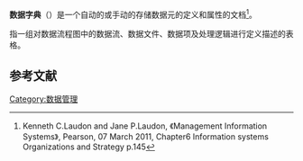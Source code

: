 '''数据字典'''（{{lang-en|data dictionary}}）是一个自动的或手动的存储数据元的定义和属性的文档<ref>Kenneth C.Laudon and Jane P.Laudon, 《Management Information Systems》, Pearson, 07 March 2011, Chapter6 Information systems Organizations and Strategy p.145</ref>。

指一组对数据流程图中的数据流、数据文件、数据项及处理逻辑进行定义描述的表格。

==参考文献==
{{reflist}}

{{Authority control}}
[[Category:数据管理|Category:数据管理]]